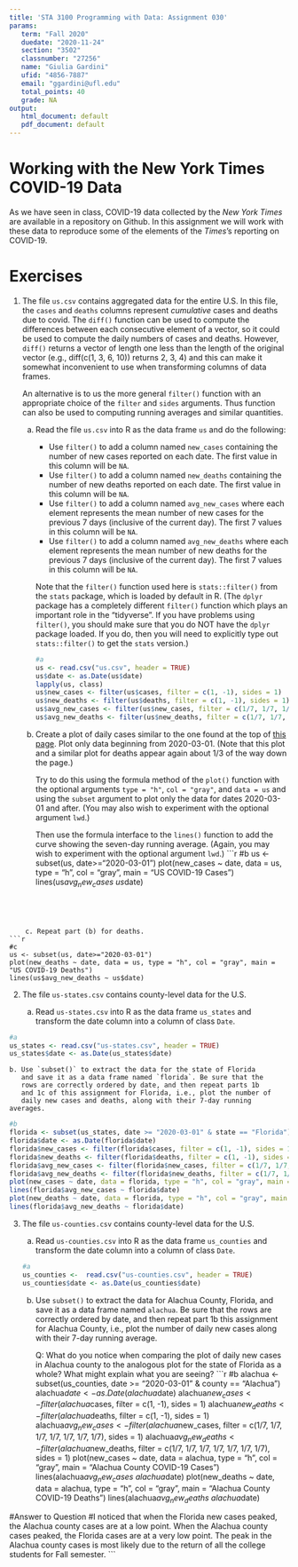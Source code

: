 ```yaml
---
title: 'STA 3100 Programming with Data: Assignment 030'
params:
   term: "Fall 2020"
   duedate: "2020-11-24"
   section: "3502"
   classnumber: "27256"
   name: "Giulia Gardini"
   ufid: "4856-7887"
   email: "ggardini@ufl.edu"
   total_points: 40
   grade: NA
output: 
   html_document: default
   pdf_document: default
---
```


# Working with the New York Times COVID-19 Data

As we have seen in class, COVID-19 data collected by the *New York
Times* are available in a repository on Github.  In this assignment we
will work with these data to reproduce some of the elements of the
*Times*'s reporting on COVID-19.  

# Exercises

1. The file `us.csv` contains aggregated data for the entire U.S.  In
   this file, the `cases` and `deaths` columns represent *cumulative*
   cases and deaths due to covid. The `diff()` function can be used to
   compute the differences between each consecutive element of a
   vector, so it could be used to compute the daily numbers of cases
   and deaths.  However, `diff()` returns a vector of length one less
   than the length of the original vector (e.g., diff(c(1, 3, 6, 10))
   returns 2, 3, 4) and this can make it somewhat
   inconvenient to use when transforming columns of data frames.
   
   An alternative is to us the more general `filter()` function with
   an appropriate choice of the `filter` and `sides` arguments.  Thus function
   can also be used to computing running averages and similar quantities.
   
    a. Read the file `us.csv` into R as the data frame `us` and do the following:
       * Use `filter()` to add a column named `new_cases`   containing the
          number of new cases reported on each date. The first
          value in this column will be `NA`.
        * Use `filter()` to add a column named `new_deaths` containing the
          number of new deaths reported on each date. The first
          value in this column will be `NA`.
        * Use `filter()` to add a column named `avg_new_cases` where
     	    each element represents the mean number of new cases for the
     	    previous 7 days (inclusive of the current day).  The first 7
     	    values in this column will be `NA`.
        * Use `filter()` to add a column named `avg_new_deaths` where
     	    each element represents the mean number of new deaths for the
     	    previous 7 days (inclusive of the current day).  The first 7
     	    values in this column will be `NA`.
			
       Note that the `filter()` function used here is
       `stats::filter()` from the `stats` package, which is loaded by
       default in R. (The `dplyr` package has a completely different
       `filter()` function which plays an important role in the
       "tidyverse".  If you have problems using `filter()`, you should
       make sure that you do NOT have the `dplyr` package loaded.  If
       you do, then you will need to explicitly type out
       `stats::filter()` to get the `stats` version.)
```r
#a
us <- read.csv("us.csv", header = TRUE)
us$date <- as.Date(us$date)
lapply(us, class)
us$new_cases <- filter(us$cases, filter = c(1, -1), sides = 1)
us$new_deaths <- filter(us$deaths, filter = c(1, -1), sides = 1)
us$avg_new_cases <- filter(us$new_cases, filter = c(1/7, 1/7, 1/7, 1/7, 1/7, 1/7, 1/7), sides = 1)
us$avg_new_deaths <- filter(us$new_deaths, filter = c(1/7, 1/7, 1/7, 1/7, 1/7, 1/7, 1/7), sides = 1)
```


     	  
    b. Create a plot of daily cases similar to the one found at the
  	   top of [this
  	   page](https://www.nytimes.com/interactive/2020/us/coronavirus-us-cases.html).
  	   Plot only data beginning from 2020-03-01. (Note that this plot
  	   and a similar plot for deaths appear again about 1/3 of the way
  	   down the page.)

       Try to do this using the formula method of the `plot()` function with the
       optional arguments `type = "h"`, `col = "gray"`, and `data = us`
       and using the `subset` argument to plot only the data for dates 2020-03-01
       and after. (You may also wish to experiment with the optional argument `lwd`.)
       
       Then use the formula interface to the `lines()` function to add the curve
       showing the seven-day running average. (Again, you may wish to experiment
       with the optional argument `lwd`.)
```r
#b
us <- subset(us, date>="2020-03-01")
plot(new_cases ~ date, data = us, type = "h", col = "gray", main = "US COVID-19 Cases")
lines(us$avg_new_cases ~ us$date)

```
      

        

    c. Repeat part (b) for deaths.
```r
#c
us <- subset(us, date>="2020-03-01")
plot(new_deaths ~ date, data = us, type = "h", col = "gray", main = "US COVID-19 Deaths")
lines(us$avg_new_deaths ~ us$date)
```

        

2. The file `us-states.csv` contains county-level data for the U.S.

    a. Read `us-states.csv` into R as the data frame `us_states`
       and transform the date column into a column of class `Date`.
	   
```r
#a
us_states <- read.csv("us-states.csv", header = TRUE)
us_states$date <- as.Date(us_states$date)
```
        

    b. Use `subset()` to extract the data for the state of Florida
       and save it as a data frame named `florida`. Be sure that the
	   rows are correctly ordered by date, and then repeat parts 1b
	   and 1c of this assignment for Florida, i.e., plot the number of
	   daily new cases and deaths, along with their 7-day running averages.

```r
#b
florida <- subset(us_states, date >= "2020-03-01" & state == "Florida")
florida$date <- as.Date(florida$date)
florida$new_cases <- filter(florida$cases, filter = c(1, -1), sides = 1)
florida$new_deaths <- filter(florida$deaths, filter = c(1, -1), sides = 1)
florida$avg_new_cases <- filter(florida$new_cases, filter = c(1/7, 1/7, 1/7, 1/7, 1/7, 1/7, 1/7), sides = 1)
florida$avg_new_deaths <- filter(florida$new_deaths, filter = c(1/7, 1/7, 1/7, 1/7, 1/7, 1/7, 1/7), sides = 1)
plot(new_cases ~ date, data = florida, type = "h", col = "gray", main = "Florida COVID-19 Cases")
lines(florida$avg_new_cases ~ florida$date)
plot(new_deaths ~ date, data = florida, type = "h", col = "gray", main = "Florida COVID-19 Deaths")
lines(florida$avg_new_deaths ~ florida$date)
```
        

        

        

3. The file `us-counties.csv` contains county-level data for the U.S.

    a. Read `us-counties.csv` into R as the data frame `us_counties`
       and transform the date column into a column of class `Date`.
```r
#a
us_counties <-  read.csv("us-counties.csv", header = TRUE)
us_counties$date <- as.Date(us_counties$date)
```
	   
        

    b. Use `subset()` to extract the data for Alachua County, Florida,
       and save it as a data frame named `alachua`. Be sure that the
	   rows are correctly ordered by date, and then repeat part 1b
	   this assignment for Alachua County, i.e., plot the number of daily new
	   cases along with their 7-day running average. 
	   
	   Q: What do you notice when comparing the plot of daily new cases
       in Alachua county to the analogous plot for the state of
	   Florida as a whole?  What might explain what you are seeing?
```r
#b
alachua <- subset(us_counties, date >= "2020-03-01" & county == "Alachua")
alachua$date <- as.Date(alachua$date)
alachua$new_cases <- filter(alachua$cases, filter = c(1, -1), sides = 1)
alachua$new_deaths <- filter(alachua$deaths, filter = c(1, -1), sides = 1)
alachua$avg_new_cases <- filter(alachua$new_cases, filter = c(1/7, 1/7, 1/7, 1/7, 1/7, 1/7, 1/7), sides = 1)
alachua$avg_new_deaths <- filter(alachua$new_deaths, filter = c(1/7, 1/7, 1/7, 1/7, 1/7, 1/7, 1/7), sides = 1)
plot(new_cases ~ date, data = alachua, type = "h", col = "gray", main = "Alachua County COVID-19 Cases")
lines(alachua$avg_new_cases ~ alachua$date)
plot(new_deaths ~ date, data = alachua, type = "h", col = "gray", main = "Alachua County COVID-19 Deaths")
lines(alachua$avg_new_deaths ~ alachua$date)

#Answer to Question
#I noticed that when the Florida new cases peaked, the Alachua county cases are at a low point. When the Alachua county cases peaked, the Florida cases are at a very low point. The peak in the Alachua county cases is most likely due to the return of all the college students for Fall semester.
```

        

        